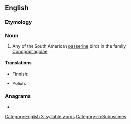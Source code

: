 ==English==
{{wikipedia}}

===Etymology===
{{compound|en|gnat|eater}}

===Noun===
{{en-noun}}

# Any of the South American [[passerine]] birds in the family [[Conopophagidae]].

====Translations====
{{trans-top|any of the South American passerine bird in the family Conopophagidae}}
* Finnish: {{t|fi|töpökkä}}
{{trans-mid}}
* Polish: {{t+|pl|mrówkożer|m}}
{{trans-bottom}}

===Anagrams===
* {{anagrams|en|a=aaeegnrtt|argentate}}

[[Category:English 3-syllable words]]
[[Category:en:Suboscines]]